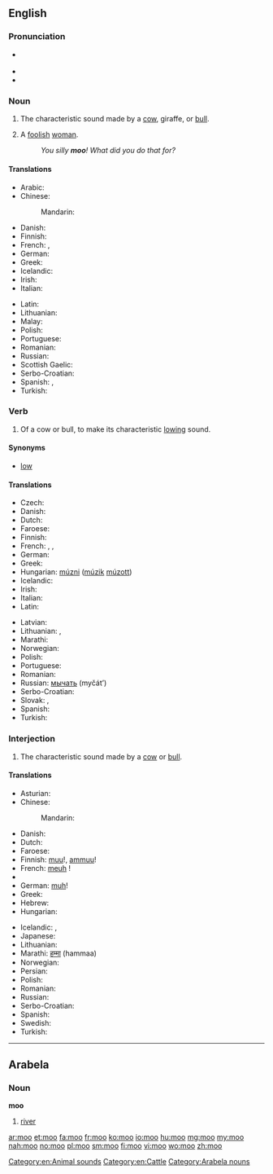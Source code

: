 {{also|möö|MOO|Moʻo|moʻo}}
==English==

===Pronunciation===
* {{a|UK|US}} {{IPA|/muː/}}
* {{rhymes|uː}}
* {{homophones|mu}}
{{examples-right|examples={{audio|Mudchute cow 1.ogg|the sound of a cow's "moo"}}}}

===Noun===
{{en-noun}}

# {{onomatopoeia}} The characteristic sound made by a [[cow]], giraffe, or [[bull]].
# {{UK|slang|mildly|_|derogatory}} A [[foolish]] [[woman]].
#: ''You silly '''moo'''! What did you do that for?''

====Translations====
{{trans-top|characteristic sound made by a cow or bull}}
* Arabic: {{t-|ar|جوار|m|tr=jiwaar}}
* Chinese:
*: Mandarin: {{t-|cmn|哞|tr=mōu|sc=Hani}}
* Danish: {{t-|da|muh}}
* Finnish: {{t+|fi|ammunta}}
* French: {{t+|fr|meuglement|m}}, {{t+|fr|beuglement|m}}
* German: {{t-|de|Muh|n}}
* Greek: {{t-|el|μουγκανητό|n|tr=mougkanitó|sc=Grek}}
* Icelandic: {{t-|is|baul|n}}
* Irish: {{t-|ga|géim|f}}
* Italian: {{t-|it|muggito|m}}
{{trans-mid}}
* Latin: {{t-|la|mugitus}}
* Lithuanian: {{t-|lt|mūkimas|m}}
* Malay: {{t-|ms|tenguh}}
* Polish: {{t+|pl|muczenie|n}}
* Portuguese: {{t+|pt|mugido}}
* Romanian: {{t-|ro|muget|n}}
* Russian: {{t+|ru|мычание|n|tr=myčánije}}
* Scottish Gaelic: {{t-|gd|mò}}
* Serbo-Croatian: {{t-|sh|мукање|n|tr=mukanje|sc=Cyrl}}
* Spanish: {{t-|es|mugido}}, {{t|es|mu|m}}
* Turkish: {{t-|tr|mö}}
{{trans-bottom}}

===Verb===
{{en-verb}}

# {{intransitive}} Of a cow or bull, to make its characteristic [[low#Etymology 2|lowing]] sound.

====Synonyms====
* [[low]]

====Translations====
{{trans-top|to make a lowing sound}}
* Czech: {{t-|cs|bučet}}
* Danish: {{t-|da|brøle}}
* Dutch: {{t+|nl|loeien}}
* Faroese: {{t-|fo|belja}}
* Finnish: {{t+|fi|ammua}}
* French: {{t+|fr|meugler}}, {{t+|fr|beugler}}, {{t+|fr|mugir}}
* German: {{t-|de|muhen}}
* Greek: {{t+|el|μουγκανίζω|tr=mougkanízo|sc=Grek}}
* Hungarian: [[múzni]] ([[múzik]] [[múzott]])
* Icelandic: {{t-|is|baula}}
* Irish: {{t-|ga|géim}}
* Italian: {{t-|it|muggire}}
* Latin: {{t-|la|mugio}}
{{trans-mid}}
* Latvian: {{t-|lv|maut}}
* Lithuanian: {{t-|lt|mūkti|f}}, {{t-|lt|mykti}}
* Marathi: {{t-|mr|हंबरण|tr=humbarna|sc=Deva}}
* Norwegian: {{t-|no|raute}}
* Polish: {{t-|pl|muczeć}}
* Portuguese: {{t+|pt|mugir}}
* Romanian: {{t+|ro|mugi}}
* Russian: [[мычать]] (myčát’)
* Serbo-Croatian: {{t-|sh|мукати|tr=mukati|sc=Cyrl}}
* Slovak: {{t-|sk|mučať}}, {{t-|sk|bučeť}}
* Spanish: {{t-|es|mugir}}
* Turkish: {{t-|tr|mölemek}}
{{trans-bottom}}

===Interjection===
{{en-interj}}

# The characteristic sound made by a [[cow]] or [[bull]].

====Translations====
{{trans-top|sound made by a cow or bull}}
* Asturian: {{t|ast|mu}}
* Chinese:
*: Mandarin: {{t-|cmn|哞|tr=mōu|sc=Hani}}
* Danish: {{t-|da|muh}}
* Dutch: {{t-|nl|boe}}
* Faroese: {{t-|fo|mø}}
* Finnish: [[muu]]!, [[ammuu]]!
* French: [[meuh]]&nbsp;!
* {{trreq|Georgian}}
* German: [[muh]]!
* Greek: {{t+|el|μου|tr=mou|sc=Grek}} {{qualifier|usually with a prolonged ου}}
* Hebrew: {{t+|he|מו|m|sc=Hebr}}
* Hungarian: {{t-|hu|mú}}
{{trans-mid}}
* Icelandic: {{t-|is|mu}}, {{t-|is|mö}}
* Japanese: {{t-|ja|モー|tr=mō|sc=Jpan}}
* Lithuanian: {{t-|lt|mū}}
* Marathi: [[हम्मा]] (hammaa)
* Norwegian: {{t+|no|mø}}
* Persian: {{t+|fa|ما|tr=mâ|sc=fa-Arab}}
* Polish: {{t+|pl|mu}}
* Romanian: {{t-|ro|mu}}
* Russian: {{t+|ru|му|tr=mu}}
* Serbo-Croatian: {{t-|sh|му|tr=mu|sc=Cyrl}}
* Spanish: {{t|es|mu}}
* Swedish: {{t+|sv|mu}}
* Turkish: {{t-|tr|mö}}
{{trans-bottom}}

[[Category:en:Animal sounds]]
[[Category:en:Cattle]]

----

==Arabela==

===Noun===
'''moo'''

# [[river]]

[[Category:Arabela nouns]]

[[ar:moo]]
[[et:moo]]
[[fa:moo]]
[[fr:moo]]
[[ko:moo]]
[[io:moo]]
[[hu:moo]]
[[mg:moo]]
[[my:moo]]
[[nah:moo]]
[[no:moo]]
[[pl:moo]]
[[sm:moo]]
[[fi:moo]]
[[vi:moo]]
[[wo:moo]]
[[zh:moo]]